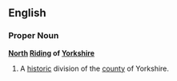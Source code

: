 ==English==
===Proper Noun===
'''[[North]] [[Riding]] of [[Yorkshire]]'''
{{wikipedia}}
#A [[historic]] division of the [[county]] of Yorkshire.